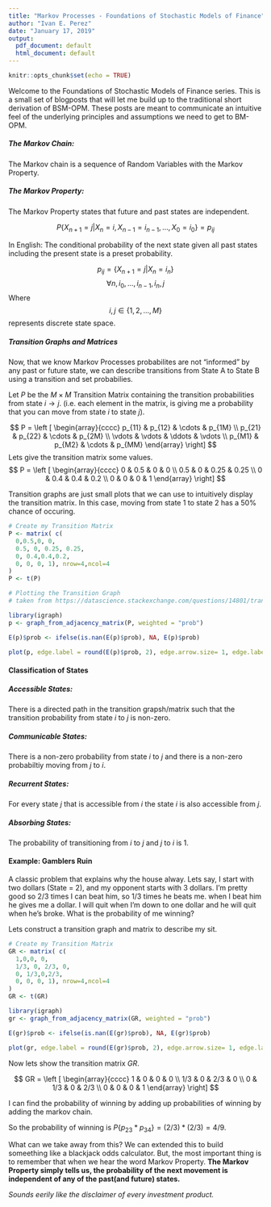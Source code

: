 ---
title: "Markov Processes - Foundations of Stochastic Models of Finance"
author: "Ivan E. Perez"
date: "January 17, 2019"
output:
  pdf_document: default
  html_document: default
---

```{r setup, include=FALSE}
knitr::opts_chunk$set(echo = TRUE)
```

Welcome to the Foundations of Stochastic Models of Finance series. This is a small set of blogposts that will let me build up to the traditional short derivation of BSM-OPM. These posts are meant to communicate an intuitive feel of the underlying principles and assumptions we need to get to BM-OPM. 

##### The Markov Chain: 

The Markov chain is a sequence of Random Variables with the Markov Property.

##### The Markov Property:

The Markov Property states that future and past states are independent.

$$ P\left \{ 
 X_{n+1} = j | X_{n}=i, X_{n-1}=i_{n-1}, ..., X_{0}=i_{0}
 \right \} = p_{ij} $$

In English: The conditional probability of the next state given all past states including the present state is a preset probability. 

$$
p_{ij} = \left \{
X_{n+1}=j| X_n= i_n
\right \}
$$
$$\forall n, i_0,...,i_{n-1},i_n, j $$
Where $$ i, j \in \left \{ 1,2, ... , M\right \} $$ represents discrete state space.

##### Transition Graphs and Matrices

Now, that we know Markov Processes probabilites are not "informed" by any past or future state, we can describe transitions from State A to State B using a transition and set probabilies. 

Let $P$ be the $M \times M$ Transition Matrix containing the transition probabilities from state $i\rightarrow j$. (i.e. each element in the matrix, is giving me a probability that you can move from state $i$ to state $j$). 

$$ 
P =
\left [ \begin{array}{cccc}
 p_{11} & p_{12} & \cdots & p_{1M} \\
 p_{21} & p_{22} & \cdots & p_{2M} \\
 \vdots & \vdots & \ddots & \vdots \\
 p_{M1} & p_{M2} & \cdots & p_{MM}
 \end{array} \right]
$$
Lets give the transition matrix some values. 
$$
P =
\left [ \begin{array}{cccc}
 0 & 0.5 & 0 & 0 \\
 0.5 & 0 & 0.25 & 0.25 \\
 0 & 0.4 & 0.4 & 0.2 \\
 0 & 0 & 0 & 1
 \end{array} \right]
$$

Transition graphs are just small plots that we can use to intuitively display the transition matrix. In this case, moving from state $1$ to state $2$ has a 50% chance of occuring.

```{r echo=FALSE, message=FALSE }
# Create my Transition Matrix
P <- matrix( c(
  0,0.5,0, 0,
  0.5, 0, 0.25, 0.25,
  0, 0.4,0.4,0.2,
  0, 0, 0, 1), nrow=4,ncol=4 
)
P <- t(P)

# Plotting the Transition Graph 
# taken from https://datascience.stackexchange.com/questions/14801/transition-plot-in-r-how-does-it-work

library(igraph)
p <- graph_from_adjacency_matrix(P, weighted = "prob")

E(p)$prob <- ifelse(is.nan(E(p)$prob), NA, E(p)$prob)

plot(p, edge.label = round(E(p)$prob, 2), edge.arrow.size= 1, edge.label.cex = 1)

```

#### Classification of States

##### Accessible States: 
There is a directed path in the transition grapsh/matrix such that the transition probability from state $i$ to $j$ is non-zero. 


##### Communicable States:
There is a non-zero probability from state $i$ to $j$ and there is a non-zero probabiltiy moving from $j$ to $i$. 


##### Recurrent States:
For every state $j$ that is accessible from $i$ the state $i$ is also accessible from $j$. 


##### Absorbing States:
The probability of transitioning from $i$ to $j$ and $j$ to $i$ is $1$.

#### Example: Gamblers Ruin 
A classic problem that explains why the house alway. Lets say, I start with two dollars (State = 2), and my opponent starts with 3 dollars. I'm pretty good so 2/3 times I can beat him, so 1/3 times he beats me. when I beat him he gives me a dollar. I will quit when I'm down to one dollar and he will quit when he's broke. What is the probability of me winning? 

Lets construct a transition graph and matrix to describe my sit. 

```{r echo=FALSE, message=FALSE}

# Create my Transition Matrix
GR <- matrix( c(
  1,0,0, 0,
  1/3, 0, 2/3, 0,
  0, 1/3,0,2/3,
  0, 0, 0, 1), nrow=4,ncol=4 
)
GR <- t(GR)

library(igraph)
gr <- graph_from_adjacency_matrix(GR, weighted = "prob")

E(gr)$prob <- ifelse(is.nan(E(gr)$prob), NA, E(gr)$prob)

plot(gr, edge.label = round(E(gr)$prob, 2), edge.arrow.size= 1, edge.label.cex = 1)
```

Now lets show the transition matrix $GR$.

$$
GR =
\left [ \begin{array}{cccc}
 1 & 0 & 0 & 0 \\
 1/3 & 0 & 2/3 & 0 \\
 0 & 1/3 & 0 & 2/3 \\
 0 & 0 & 0 & 1
 \end{array} \right]
$$

I can find the probability of winning by adding up probabilities of winning by adding the markov chain. 

So the probability of winning is $P \left \{ p_{23}*p_{34} \right\} = (2/3)*(2/3) = 4/9$. 

What can we take away from this? We can extended this to build someething like a blackjack odds calculator. But, the most important thing is to remember that when we hear the word Markov Property. **The Markov Property simply tells us, the probability of the next movement is independent of any of the past(and future) states.**

*Sounds eerily like the disclaimer of every investment product.*
